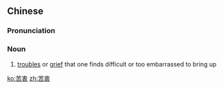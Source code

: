 ==Chinese==
{{zh-forms}}

===Pronunciation===
{{zh-pron
|m=kǔzhōng
|cat=n
}}

===Noun===
{{zh-noun}}

# [[trouble]]s or [[grief]] that one finds difficult or too embarrassed to bring up

[[ko:苦衷]]
[[zh:苦衷]]